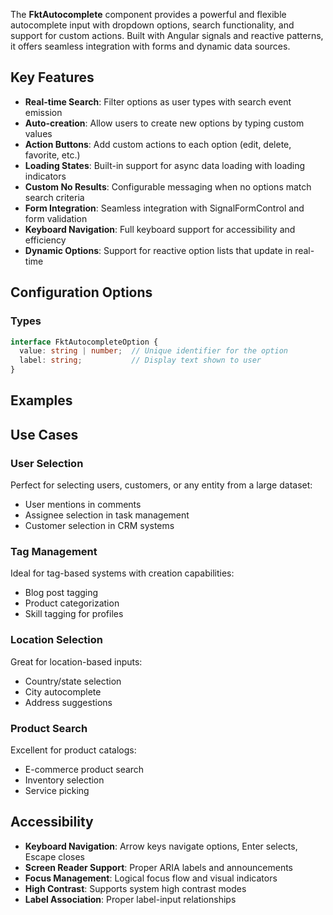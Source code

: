 
<Meta of={fktAutocompleteStories} />

The **FktAutocomplete** component provides a powerful and flexible autocomplete input with dropdown options, search functionality, and support for custom actions. Built with Angular signals and reactive patterns, it offers seamless integration with forms and dynamic data sources.

## Key Features

- **Real-time Search**: Filter options as user types with search event emission
- **Auto-creation**: Allow users to create new options by typing custom values
- **Action Buttons**: Add custom actions to each option (edit, delete, favorite, etc.)
- **Loading States**: Built-in support for async data loading with loading indicators
- **Custom No Results**: Configurable messaging when no options match search criteria
- **Form Integration**: Seamless integration with SignalFormControl and form validation
- **Keyboard Navigation**: Full keyboard support for accessibility and efficiency
- **Dynamic Options**: Support for reactive option lists that update in real-time

## Configuration Options

<ArgTypes/>

### Types

```typescript
interface FktAutocompleteOption {
  value: string | number;  // Unique identifier for the option
  label: string;           // Display text shown to user
}
```

## Examples

<StoryDoc of={fktAutocompleteStories.BasicAutocomplete}/>
<StoryDoc of={fktAutocompleteStories.WithPreselectedValue}/>
<StoryDoc of={fktAutocompleteStories.WithCustomActions}/>
<StoryDoc of={fktAutocompleteStories.AutoCreationMode}/>
<StoryDoc of={fktAutocompleteStories.LoadingState}/>
<StoryDoc of={fktAutocompleteStories.CustomNoResults}/>
<StoryDoc of={fktAutocompleteStories.CompleteExample}/>
<StoryDoc of={fktAutocompleteStories.DisabledState}/>

## Use Cases

### User Selection
Perfect for selecting users, customers, or any entity from a large dataset:
- User mentions in comments
- Assignee selection in task management
- Customer selection in CRM systems

### Tag Management
Ideal for tag-based systems with creation capabilities:
- Blog post tagging
- Product categorization
- Skill tagging for profiles

### Location Selection
Great for location-based inputs:
- Country/state selection
- City autocomplete
- Address suggestions

### Product Search
Excellent for product catalogs:
- E-commerce product search
- Inventory selection
- Service picking

## Accessibility

- **Keyboard Navigation**: Arrow keys navigate options, Enter selects, Escape closes
- **Screen Reader Support**: Proper ARIA labels and announcements
- **Focus Management**: Logical focus flow and visual indicators
- **High Contrast**: Supports system high contrast modes
- **Label Association**: Proper label-input relationships

